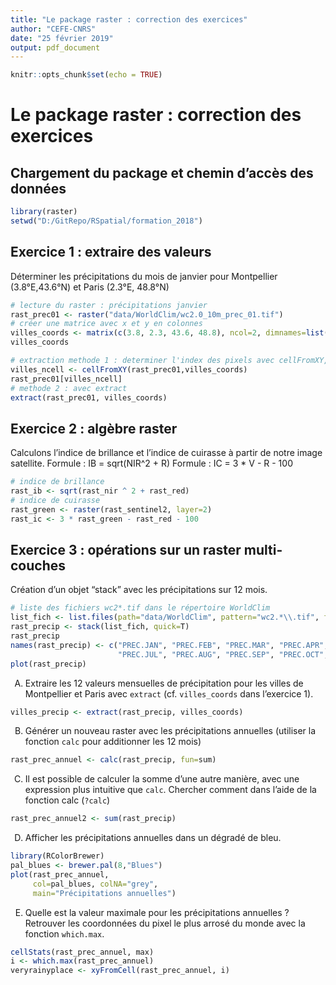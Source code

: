 ```yaml
---
title: "Le package raster : correction des exercices"
author: "CEFE-CNRS"
date: "25 février 2019"
output: pdf_document
---
```


```r
knitr::opts_chunk$set(echo = TRUE)
```







# Le package raster : correction des exercices

## Chargement du package et chemin d'accès des données
```r
library(raster)
setwd("D:/GitRepo/RSpatial/formation_2018")
```

## Exercice 1 : extraire des valeurs

Déterminer les précipitations du mois de janvier pour Montpellier (3.8°E,43.6°N) et Paris (2.3°E, 48.8°N)

```r
# lecture du raster : précipitations janvier
rast_prec01 <- raster("data/WorldClim/wc2.0_10m_prec_01.tif")
# créer une matrice avec x et y en colonnes
villes_coords <- matrix(c(3.8, 2.3, 43.6, 48.8), ncol=2, dimnames=list(c("MTP","PAR"), c("long","lat")))
villes_coords
```

```r
# extraction methode 1 : determiner l'index des pixels avec cellFromXY, puis chercher la valeur
villes_ncell <- cellFromXY(rast_prec01,villes_coords)
rast_prec01[villes_ncell]
# methode 2 : avec extract
extract(rast_prec01, villes_coords)
```

## Exercice 2 : algèbre raster
Calculons l'indice de brillance et l'indice de cuirasse à partir de notre image satellite.
Formule : IB = sqrt(NIR^2 + R)
Formule : IC = 3 * V - R - 100

```r
# indice de brillance
rast_ib <- sqrt(rast_nir ^ 2 + rast_red)
# indice de cuirasse
rast_green <- raster(rast_sentinel2, layer=2)
rast_ic <- 3 * rast_green - rast_red - 100
```


## Exercice 3 : opérations sur un raster multi-couches 
Création d'un objet "stack" avec les précipitations sur 12 mois.

```r
# liste des fichiers wc2*.tif dans le répertoire WorldClim
list_fich <- list.files(path="data/WorldClim", pattern="wc2.*\\.tif", full.names=T)
rast_precip <- stack(list_fich, quick=T)
rast_precip
names(rast_precip) <- c("PREC.JAN", "PREC.FEB", "PREC.MAR", "PREC.APR", "PREC.MAY", "PREC.JUN",
                        "PREC.JUL", "PREC.AUG", "PREC.SEP", "PREC.OCT", "PREC.NOV", "PREC.DEC")
plot(rast_precip)
```

A) Extraire les 12 valeurs mensuelles de précipitation pour les villes de Montpellier et Paris avec `extract` (cf. `villes_coords` dans l'exercice 1).
```r
villes_precip <- extract(rast_precip, villes_coords)
```

B) Générer un nouveau raster avec les précipitations annuelles (utiliser la fonction `calc` pour additionner les 12 mois)
```r
rast_prec_annuel <- calc(rast_precip, fun=sum)
```

C) Il est possible de calculer la somme d'une autre manière, avec une expression plus intuitive que `calc`. Chercher comment dans l'aide de la fonction calc (`?calc`)
```r
rast_prec_annuel2 <- sum(rast_precip)
```

D) Afficher les précipitations annuelles dans un dégradé de bleu.
```r
library(RColorBrewer)
pal_blues <- brewer.pal(8,"Blues")
plot(rast_prec_annuel, 
     col=pal_blues, colNA="grey", 
     main="Précipitations annuelles")
```

E) Quelle est la valeur maximale pour les précipitations annuelles ? Retrouver les coordonnées du pixel le plus arrosé du monde avec la fonction `which.max`.
```r
cellStats(rast_prec_annuel, max)
i <- which.max(rast_prec_annuel)
veryrainyplace <- xyFromCell(rast_prec_annuel, i)
```


